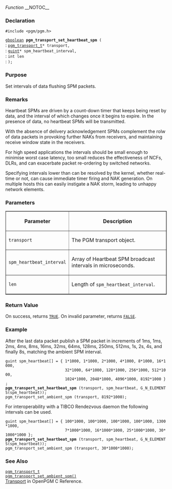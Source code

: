 ''Function''
__NOTOC__
=== Declaration ===
<tt>#include <pgm/pgm.h></tt>

<tt>[http://library.gnome.org/devel/glib/stable/glib-Basic-Types.html#gboolean gboolean] '''pgm_transport_set_heartbeat_spm''' (</tt><br>
: <tt>[[2/OpenPGM C Reference/pgm_transport_t|pgm_transport_t]]*     transport,</tt><br>
: <tt>[http://library.gnome.org/devel/glib/stable/glib-Basic-Types.html#guint guint]*                    spm_heartbeat_interval,</tt><br>
: <tt>int                       len</tt><br>
: <tt>);</tt>

=== Purpose ===
Set intervals of data flushing SPM packets.

=== Remarks ===
Heartbeat SPMs are driven by a count-down timer that keeps being reset by data, and the interval of which changes once it begins to expire.  In the presence of data, no heartbeat SPMs will be transmitted.

With the absence of delivery acknowledgement SPMs complement the rolw of data packets in provoking further NAKs from receivers, and maintaining receive window state in the receivers.

For high speed applications the intervals should be small enough to minimise worst case latency, too small reduces the effectiveness of NCFs, DLRs, and can exacerbate packet re-ordering by switched networks.

Specifying intervals lower than can be resolved by the kernel, whether real-time or not, can cause immediate timer firing and NAK generation.  On multiple hosts this can easily instigate a NAK storm, leading to unhappy network elements.

=== Parameters ===
<table border="1" cellpadding="5" cellspacing="0">
<tr>
<th>Parameter</th>
<th>Description</th>
</tr>
<tr>
<td><tt>transport</tt></td>
<td>The PGM transport object.</td>
</tr><tr>
<td><tt>spm_heartbeat_interval</tt></td>
<td>Array of Heartbeat SPM broadcast intervals in microseconds.</td>
</tr><tr>
<td><tt>len</tt></td>
<td>Length of <tt>spm_heartbeat_interval</tt>.</td>
</tr>
</table>


=== Return Value ===
On success, returns <tt>[http://library.gnome.org/devel/glib/stable/glib-Standard-Macros.html#TRUE--CAPS TRUE]</tt>.  On invalid parameter, returns <tt>[http://library.gnome.org/devel/glib/stable/glib-Standard-Macros.html#FALSE--CAPS FALSE]</tt>.

=== Example ===
After the last data packet publish a SPM packet in increments of 1ms, 1ms, 2ms, 4ms, 8ms, 16ms, 32ms, 64ms, 128ms, 250ms, 512ms, 1s, 2s, 4s, and finally 8s, matching the ambient SPM interval.

 guint spm_heartbeat[] = { 1*1000, 1*1000, 2*1000, 4*1000, 8*1000, 16*1000, 
                           32*1000, 64*1000, 128*1000, 256*1000, 512*1000,
                           1024*1000, 2048*1000, 4096*1000, 8192*1000 };
 '''pgm_transport_set_heartbeat_spm''' (transport, spm_heartbeat, G_N_ELEMENTS(spm_heartbeat));
 pgm_transport_set_ambient_spm (transport, 8192*1000);

For interoperability with a TIBCO Rendezvous daemon the following intervals can be used.

 guint spm_heartbeat[] = { 100*1000, 100*1000, 100*1000, 100*1000, 1300*1000,
                           7*1000*1000, 16*1000*1000, 25*1000*1000, 30*1000*1000 };
 '''pgm_transport_set_heartbeat_spm''' (transport, spm_heartbeat, G_N_ELEMENTS(spm_heartbeat));
 pgm_transport_set_ambient_spm (transport, 30*1000*1000);

=== See Also ===
<tt>[[2/OpenPGM C Reference/pgm_transport_t|pgm_transport_t]]</tt><br>
<tt>[[2/OpenPGM C Reference/pgm_transport_set_ambient_spm()|pgm_transport_set_ambient_spm()]]</tt><br>
[[2/OpenPGM C Reference/Transport|Transport]] in OpenPGM C Reference.
